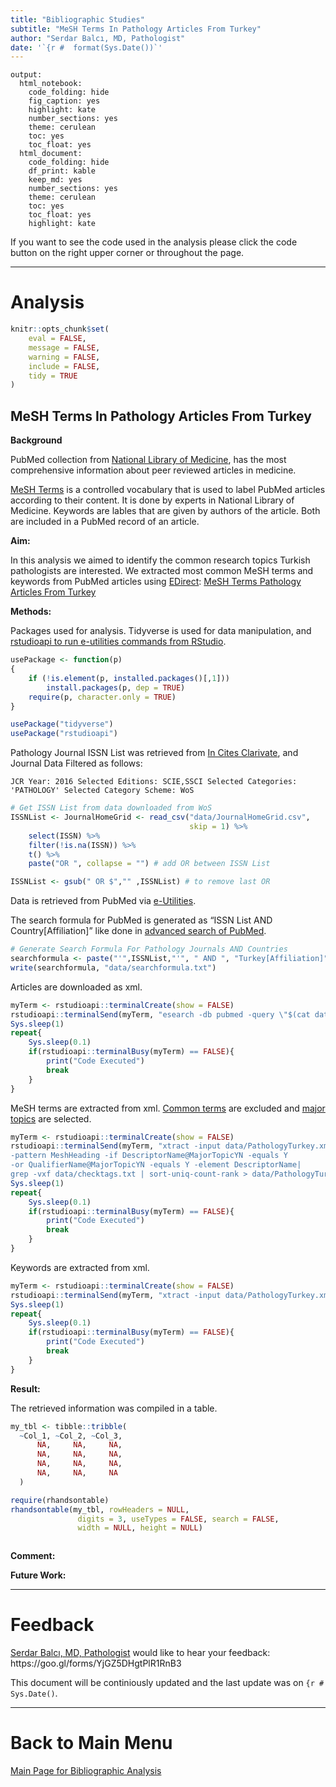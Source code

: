 ```yaml
---
title: "Bibliographic Studies"
subtitle: "MeSH Terms In Pathology Articles From Turkey"
author: "Serdar Balcı, MD, Pathologist"
date: '`{r #  format(Sys.Date())`'
---
```


```
output: 
  html_notebook: 
    code_folding: hide
    fig_caption: yes
    highlight: kate
    number_sections: yes
    theme: cerulean
    toc: yes
    toc_float: yes
  html_document: 
    code_folding: hide
    df_print: kable
    keep_md: yes
    number_sections: yes
    theme: cerulean
    toc: yes
    toc_float: yes
    highlight: kate
```

If you want to see the code used in the analysis please click the code button on the right upper corner or throughout the page.

---

# Analysis

```r
knitr::opts_chunk$set(
	eval = FALSE,
	message = FALSE,
	warning = FALSE,
	include = FALSE,
	tidy = TRUE
)
```

## MeSH Terms In Pathology Articles From Turkey

**Background**

PubMed collection from [National Library of Medicine](https://www.ncbi.nlm.nih.gov/pubmed/), has the most comprehensive information about peer reviewed articles in medicine.

[MeSH Terms](https://www.nlm.nih.gov/pubs/factsheets/mesh.html) is a controlled vocabulary that is used to label PubMed articles according to their content. It is done by experts in National Library of Medicine. Keywords are lables that are given by authors of the article. Both are included in a PubMed record of an article.

**Aim:**

In this analysis we aimed to identify the common research topics Turkish pathologists are interested. We extracted most common MeSH terms and keywords from PubMed articles using [EDirect](https://dataguide.nlm.nih.gov/edirect/overview.html):
[MeSH Terms Pathology Articles From Turkey](https://sbalci.github.io/pubmed/MeSH_Terms_Pathology_Articles_From_Turkey.html)

**Methods:**

Packages used for analysis. Tidyverse is used for data manipulation, and [rstudioapi to run e-utilities commands from RStudio](https://github.com/rstudio/rstudio/issues/2193).

```r
usePackage <- function(p) 
{
    if (!is.element(p, installed.packages()[,1]))
        install.packages(p, dep = TRUE)
    require(p, character.only = TRUE)
}

usePackage("tidyverse")
usePackage("rstudioapi")
```


Pathology Journal ISSN List was retrieved from [In Cites Clarivate](https://jcr.incites.thomsonreuters.com/), and Journal Data Filtered as follows: 

    JCR Year: 2016 Selected Editions: SCIE,SSCI Selected Categories: 'PATHOLOGY' Selected Category Scheme: WoS

```r
# Get ISSN List from data downloaded from WoS
ISSNList <- JournalHomeGrid <- read_csv("data/JournalHomeGrid.csv", 
                                        skip = 1) %>% 
    select(ISSN) %>% 
    filter(!is.na(ISSN)) %>% 
    t() %>% 
    paste("OR ", collapse = "") # add OR between ISSN List

ISSNList <- gsub(" OR $","" ,ISSNList) # to remove last OR
```

Data is retrieved from PubMed via [e-Utilities](https://dataguide.nlm.nih.gov/).

The search formula for PubMed is generated as "ISSN List AND Country[Affiliation]" like done in [advanced search of PubMed](https://www.ncbi.nlm.nih.gov/pubmed/advanced).

```r
# Generate Search Formula For Pathology Journals AND Countries
searchformula <- paste("'",ISSNList,"'", " AND ", "Turkey[Affiliation]")
write(searchformula, "data/searchformula.txt")
```

Articles are downloaded as xml.

```r
myTerm <- rstudioapi::terminalCreate(show = FALSE)
rstudioapi::terminalSend(myTerm, "esearch -db pubmed -query \"$(cat data/searchformula.txt)\" -datetype PDAT -mindate 1900 -maxdate 3000 | efetch -format xml > data/PathologyTurkey.xml \n")
Sys.sleep(1)
repeat{
    Sys.sleep(0.1)
    if(rstudioapi::terminalBusy(myTerm) == FALSE){
        print("Code Executed")
        break
    }
}
```

MeSH terms are extracted from xml. [Common terms](https://www.nlm.nih.gov/bsd/indexing/training/CHK_010.html) are excluded and [major topics](https://www.nlm.nih.gov/bsd/disted/meshtutorial/principlesofmedlinesubjectindexing/majortopics/) are selected.

```r
myTerm <- rstudioapi::terminalCreate(show = FALSE)
rstudioapi::terminalSend(myTerm, "xtract -input data/PathologyTurkey.xml
-pattern MeshHeading -if DescriptorName@MajorTopicYN -equals Y
-or QualifierName@MajorTopicYN -equals Y -element DescriptorName| 
grep -vxf data/checktags.txt | sort-uniq-count-rank > data/PathologyTurkeyMeSH.txt \n")
Sys.sleep(1)
repeat{
    Sys.sleep(0.1)
    if(rstudioapi::terminalBusy(myTerm) == FALSE){
        print("Code Executed")
        break
    }
}
```

Keywords are extracted from xml.

```r
myTerm <- rstudioapi::terminalCreate(show = FALSE)
rstudioapi::terminalSend(myTerm, "xtract -input data/PathologyTurkey.xml -pattern Keyword -element Keyword | sort-uniq-count-rank > authorkeywords.txt \n")
Sys.sleep(1)
repeat{
    Sys.sleep(0.1)
    if(rstudioapi::terminalBusy(myTerm) == FALSE){
        print("Code Executed")
        break
    }
}
```



**Result:**

The retrieved information was compiled in a table.

```r

my_tbl <- tibble::tribble(
  ~Col_1, ~Col_2, ~Col_3,
      NA,     NA,     NA,
      NA,     NA,     NA,
      NA,     NA,     NA,
      NA,     NA,     NA
  )

require(rhandsontable)
rhandsontable(my_tbl, rowHeaders = NULL,
               digits = 3, useTypes = FALSE, search = FALSE,
               width = NULL, height = NULL)



```














**Comment:**




**Future Work:**





---


# Feedback

[Serdar Balcı, MD, Pathologist](https://github.com/sbalci) would like to hear your feedback: https://goo.gl/forms/YjGZ5DHgtPlR1RnB3

This document will be continiously updated and the last update was on `{r #  Sys.Date()`.

---

# Back to Main Menu

[Main Page for Bibliographic Analysis](https://sbalci.github.io/pubmed/BibliographicStudies.html)
